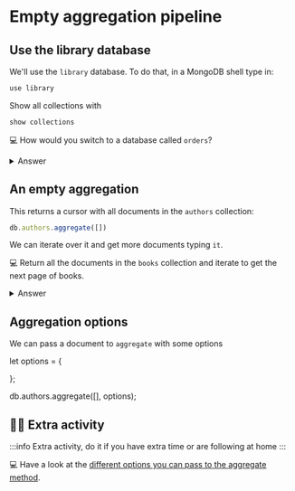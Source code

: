# Empty aggregation pipeline

## Use the library database

We'll use the `library` database. To do that, in a MongoDB shell type in:

```js
use library
```

Show all collections with

```js
show collections
```

💻 How would you switch to a database called `orders`?

<details>
<summary>Answer</summary>
<div>

```js
use orders
```
</div>
</details>

## An empty aggregation

This returns a cursor with all documents in the `authors` collection:

```js
db.authors.aggregate([])
```

We can iterate over it and get more documents typing `it`. 

💻 Return all the documents in the `books` collection and iterate to get the next page of books.

<details>
<summary>Answer</summary>
<div>

```js
db.books.aggregate([])
it
```
</div>
</details>

## Aggregation options

We can pass a document to `aggregate` with some options

let options = {

};

db.authors.aggregate([], options);

## 🦸‍♂️ Extra activity

:::info
Extra activity, do it if you have extra time or are following at home
:::

💻 Have a look at the [different options you can pass to the aggregate method](https://www.mongodb.com/docs/manual/reference/method/db.collection.aggregate/#mongodb-method-db.collection.aggregate).
